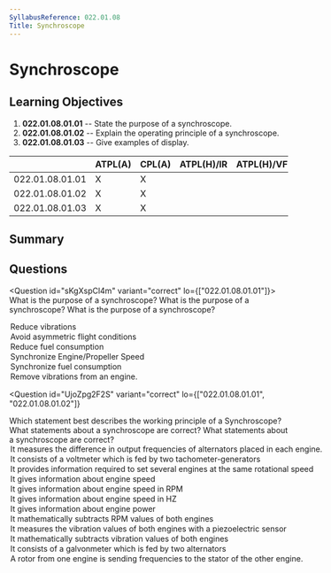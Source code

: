 ```yaml
---
SyllabusReference: 022.01.08
Title: Synchroscope
---
```


# Synchroscope

## Learning Objectives

1. **022.01.08.01.01** -- State the purpose of a synchroscope.
2. **022.01.08.01.02** -- Explain the operating principle of a synchroscope.
3. **022.01.08.01.03** -- Give examples of display.

|                 | ATPL(A) | CPL(A) | ATPL(H)/IR | ATPL(H)/VFR | CPL(H) | IR  | CBIR(A) |
| --------------- | ------- | ------ | ---------- | ----------- | ------ | --- | ------- |
| 022.01.08.01.01 | X       | X      |            |             |        |     |         |
| 022.01.08.01.02 | X       | X      |            |             |        |     |         |
| 022.01.08.01.03 | X       | X      |            |             |        |     |         |

## Summary

## Questions

<Question id="sKgXspCl4m" variant="correct" lo={["022.01.08.01.01"]}>
  <Text variant="oneCorrect">What is the purpose of a synchroscope?</Text>
  <Text variant="oneTwo">What is the purpose of a synchroscope?</Text>
  <Text variant="multipleCorrect" select={4}>
    What is the purpose of a synchroscope?
  </Text>
  <Option id="sKgXspCl4m-1" correct why="">
    Reduce vibrations
  </Option>
  <Option id="sKgXspCl4m-2" correct why="">
    Avoid asymmetric flight conditions
  </Option>
  <Option id="sKgXspCl4m-3" correct why="">
    Reduce fuel consumption
  </Option>
  <Option id="sKgXspCl4m-4" correct why="">
    Synchronize Engine/Propeller Speed
  </Option>
  <Option
    id="sKgXspCl4m-5"
    why="The goal is to reduce fuel consumption and synchronize propeller speed. This might not equate to a synchronization of fuel consumption. Imagine the case of having one engine with poorer performance. That engine will have a higher consumption in order to maintain the propellers synchronized"
  >
    Synchronize fuel consumption
  </Option>
  <Option
    id="sKgXspCl4m-6"
    why="The synchroscope reduces vibrations caused by having 2 engines running at slightly different frequencies. It has no usefulness to reduce vibrations of a single engine."
  >
    Remove vibrations from an engine.
  </Option>
</Question>

<Question
  id="UjoZpg2F2S"
  variant="correct"
  lo={["022.01.08.01.01", "022.01.08.01.02"]}
>
  <Text variant="oneCorrect">
    Which statement best describes the working principle of a Synchroscope?
  </Text>
  <Text variant="oneTwo">
    What statements about a synchroscope are correct?
  </Text>
  <Text variant="multipleCorrect" select={4}>
    What statements about a synchroscope are correct?
  </Text>
  <Option id="UjoZpg2F2S-1" correct why="">
    It measures the difference in output frequencies of alternators placed in
    each engine.
  </Option>
  <Option id="UjoZpg2F2S-2" correct why="">
    It consists of a voltmeter which is fed by two tachometer-generators
  </Option>
  <Option id="UjoZpg2F2S-3" correct why="">
    It provides information required to set several engines at the same
    rotational speed
  </Option>
  <Option id="UjoZpg2F2S-4" correct why="">
    It gives information about engine speed
  </Option>
  <Option
    id="UjoZpg2F2S-5"
    why="A synchroscope provides engine speed in an adimensional fashion (ie.: Faster and slower)."
  >
    It gives information about engine speed in RPM
  </Option>
  <Option
    id="UjoZpg2F2S-6"
    why="A synchroscope provides engine speed in an adimensional fashion (ie.: Faster and slower)."
  >
    It gives information about engine speed in HZ
  </Option>
  <Option
    id="UjoZpg2F2S-7"
    why="A synchroscope provides information on engine speed not power"
  >
    It gives information about engine power
  </Option>
  <Option
    id="UjoZpg2F2S-8"
    why="The synchroscope allows to synchronize the RPM of 2 engines, but it does not measure RPM. rather it measures frequency generated by an alternator."
  >
    It mathematically subtracts RPM values of both engines
  </Option>
  <Option
    id="UjoZpg2F2S-9"
    why="The synchroscope exists to reduce vibrations caused by out of sync engines, but it does not measure vibrations directly."
  >
    It measures the vibration values of both engines with a piezoelectric sensor
  </Option>
  <Option
    id="UjoZpg2F2S-A"
    why="The synchroscope exists to reduce vibrations caused by out of sync engines, but it does not measure vibrations directly."
  >
    It mathematically subtracts vibration values of both engines
  </Option>
  <Option
    id="UjoZpg2F2S-B"
    why="A Galvonmeter is an old-school ammeter (measures amperage). A synchroscope measures a frequency difference of 2 alternators and not their current."
  >
    It consists of a galvonmeter which is fed by two alternators
  </Option>
  <Option
    id="UjoZpg2F2S-C"
    why="A synchroscope simply measures the different rotation speeds of 2 engines. It does not create a communication channel directly between the 2 engines."
  >
    A rotor from one engine is sending frequencies to the stator of the other
    engine.
  </Option>
</Question>
